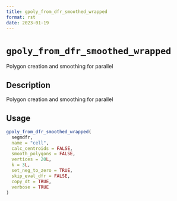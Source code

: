 ```yaml
--- 
title: gpoly_from_dfr_smoothed_wrapped 
format: rst 
date: 2023-01-19 
--- 
```

# `gpoly_from_dfr_smoothed_wrapped`

Polygon creation and smoothing for parallel


## Description

Polygon creation and smoothing for parallel


## Usage

```r
gpoly_from_dfr_smoothed_wrapped(
  segmdfr,
  name = "cell",
  calc_centroids = FALSE,
  smooth_polygons = FALSE,
  vertices = 20L,
  k = 3L,
  set_neg_to_zero = TRUE,
  skip_eval_dfr = FALSE,
  copy_dt = TRUE,
  verbose = TRUE
)
```


